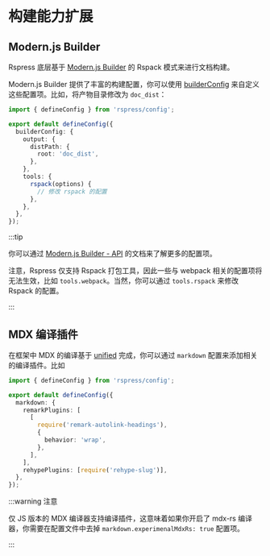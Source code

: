 # 构建能力扩展

## Modern.js Builder

Rspress 底层基于 [Modern.js Builder](https://modernjs.dev/builder/) 的 Rspack 模式来进行文档构建。

Modern.js Builder 提供了丰富的构建配置，你可以使用 [builderConfig](/api/config/config-build.html#builderconfig) 来自定义这些配置项。比如，将产物目录修改为 `doc_dist`：

```ts title="rspress.config.ts"
import { defineConfig } from 'rspress/config';

export default defineConfig({
  builderConfig: {
    output: {
      distPath: {
        root: 'doc_dist',
      },
    },
    tools: {
      rspack(options) {
        // 修改 rspack 的配置
      },
    },
  },
});
```

:::tip

你可以通过 [Modern.js Builder - API](https://modernjs.dev/builder/api/index.html) 的文档来了解更多的配置项。

注意，Rspress 仅支持 Rspack 打包工具，因此一些与 webpack 相关的配置项将无法生效，比如 `tools.webpack`。当然，你可以通过 `tools.rspack` 来修改 Rspack 的配置。

:::

## MDX 编译插件

在框架中 MDX 的编译基于 [unified](https://github.com/unifiedjs/unified) 完成，你可以通过 `markdown` 配置来添加相关的编译插件。比如

```ts title="rspress.config.ts"
import { defineConfig } from 'rspress/config';

export default defineConfig({
  markdown: {
    remarkPlugins: [
      [
        require('remark-autolink-headings'),
        {
          behavior: 'wrap',
        },
      ],
    ],
    rehypePlugins: [require('rehype-slug')],
  },
});
```

:::warning 注意

仅 JS 版本的 MDX 编译器支持编译插件，这意味着如果你开启了 mdx-rs 编译器，你需要在配置文件中去掉 `markdown.experimenalMdxRs: true` 配置项。

:::
